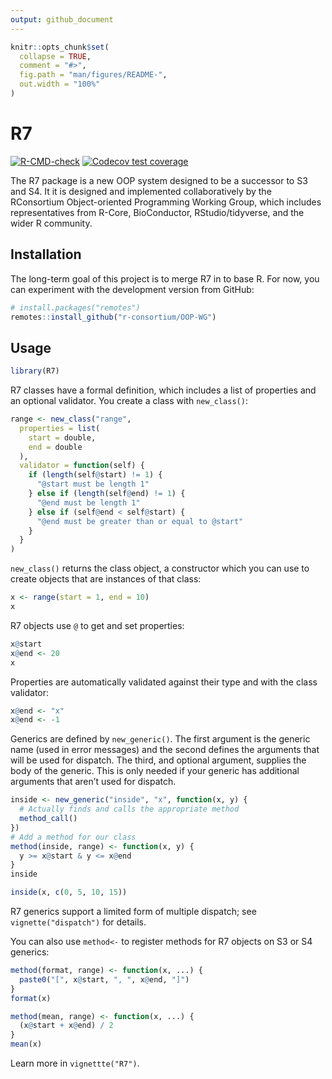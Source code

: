 ```yaml
---
output: github_document
---
```


<!-- README.md is generated from README.Rmd. Please edit that file -->

```r
knitr::opts_chunk$set(
  collapse = TRUE,
  comment = "#>",
  fig.path = "man/figures/README-",
  out.width = "100%"
)
```

# R7

<!-- badges: start -->

[![R-CMD-check](https://github.com/RConsortium/OOP-WG/actions/workflows/R-CMD-check.yaml/badge.svg)](https://github.com/RConsortium/OOP-WG/actions/workflows/R-CMD-check.yaml) [![Codecov test coverage](https://codecov.io/gh/RConsortium/OOP-WG/branch/master/graph/badge.svg)](https://codecov.io/gh/RConsortium/OOP-WG?branch=master)

<!-- badges: end -->

The R7 package is a new OOP system designed to be a successor to S3 and S4.
It it is designed and implemented collaboratively by the RConsortium Object-oriented Programming Working Group, which includes representatives from R-Core, BioConductor, RStudio/tidyverse, and the wider R community.

## Installation

The long-term goal of this project is to merge R7 in to base R.
For now, you can experiment with the development version from GitHub:

```r
# install.packages("remotes")
remotes::install_github("r-consortium/OOP-WG")
```

## Usage

```r
library(R7)
```

R7 classes have a formal definition, which includes a list of properties and an optional validator.
You create a class with `new_class()`:

```r
range <- new_class("range",
  properties = list(
    start = double, 
    end = double
  ),
  validator = function(self) {
    if (length(self@start) != 1) {
      "@start must be length 1"
    } else if (length(self@end) != 1) {
      "@end must be length 1"
    } else if (self@end < self@start) {
      "@end must be greater than or equal to @start"
    }
  }
)
```

`new_class()` returns the class object, a constructor which you can use to create objects that are instances of that class:

```r
x <- range(start = 1, end = 10)
x
```

R7 objects use `@` to get and set properties:

```r
x@start
x@end <- 20
x
```

Properties are automatically validated against their type and with the class validator:

```r
x@end <- "x"
x@end <- -1
```

Generics are defined by `new_generic()`.
The first argument is the generic name (used in error messages) and the second defines the arguments that will be used for dispatch.
The third, and optional argument, supplies the body of the generic.
This is only needed if your generic has additional arguments that aren't used for dispatch.

```r
inside <- new_generic("inside", "x", function(x, y) {
  # Actually finds and calls the appropriate method
  method_call()
})
# Add a method for our class
method(inside, range) <- function(x, y) {
  y >= x@start & y <= x@end
}
inside

inside(x, c(0, 5, 10, 15))
```

R7 generics support a limited form of multiple dispatch; see `vignette("dispatch")` for details.

You can also use `method<-` to register methods for R7 objects on S3 or S4 generics:

```r
method(format, range) <- function(x, ...) {
  paste0("[", x@start, ", ", x@end, "]")
}
format(x)

method(mean, range) <- function(x, ...) {
  (x@start + x@end) / 2
}
mean(x)
```

Learn more in `vignettte("R7")`.
